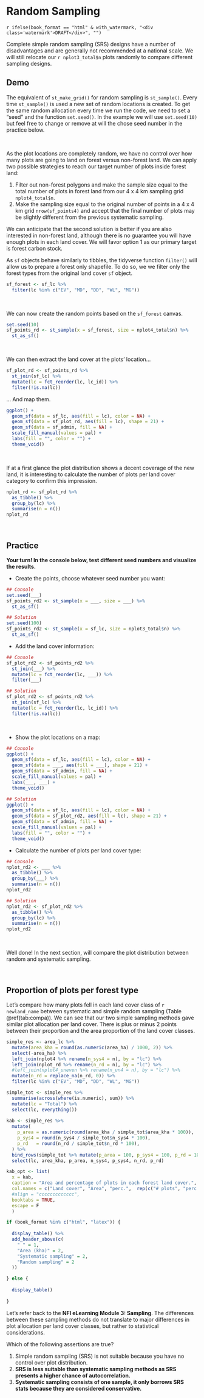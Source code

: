 
\newpage

# Random Sampling {#ran}

`r ifelse(book_format == "html" & with_watermark, "<div class='watermark'>DRAFT</div>", "")`

Complete simple random sampling (SRS) designs have a number of disadvantages and are generally not recommended at a national scale. We will still relocate our ```r nplot3_total$n``` plots randomly to compare different sampling designs. 


## Demo {-}

The equivalent of `st_make_grid()` for random sampling is `st_sample()`. Every time `st_sample()` is used a new set of random locations is created. To get the same random allocation every time we run the code, we need to set a "seed" and the function `set.seed()`. In the example we will use `set.seed(10)` but feel free to change or remove at will the chose seed number in the practice below.

\  

::::::{.infobox data-latex=""}

As the plot locations are completely random, we have no control over how many plots are going to land on forest versus non-forest land. We can apply two possible strategies to reach our target number of plots inside forest land:

1. Filter out non-forest polygons and make the sample size equal to the total number of plots in forest land from our 4 x 4 km sampling grid `nplot4_total$n`.
1. Make the sampling size equal to the original number of points in a 4 x 4 km grid `nrow(sf_points4)` and accept that the final number of plots may be slightly different from the previous systematic sampling. 

We can anticipate that the second solution is better if you are also interested in non-forest land, although there is no guarantee you will have enough plots in each land cover. We will favor option 1 as our primary target is forest carbon stock.

As `sf` objects behave similarly to tibbles, the tidyverse function `filter()` will allow us to prepare a forest only shapefile. To do so, we we filter only the forest types from the original land cover `sf` object.

```r

sf_forest <- sf_lc %>%
  filter(lc %in% c("EV", "MD", "DD", "WL", "MG"))

```

::::::

\  

We can now create the random points based on the `sf_forest` canvas.

```r

set.seed(10)
sf_points_rd <- st_sample(x = sf_forest, size = nplot4_total$n) %>%
  st_as_sf()

```

\  

We can then extract the land cover at the plots' location...

```r

sf_plot_rd <- sf_points_rd %>%
  st_join(sf_lc) %>%
  mutate(lc = fct_reorder(lc, lc_id)) %>%
  filter(!is.na(lc))

```

... And map them.

```r

ggplot() +
  geom_sf(data = sf_lc, aes(fill = lc), color = NA) +
  geom_sf(data = sf_plot_rd, aes(fill = lc), shape = 21) +
  geom_sf(data = sf_admin, fill = NA) +
  scale_fill_manual(values = pal) +
  labs(fill = "", color = "") +
  theme_void()

```

\  

If at a first glance the plot distribution shows a decent coverage of the new land, it is interesting to calculate the number of plots per land cover category to confirm this impression.

```r

nplot_rd <- sf_plot_rd %>%
  as_tibble() %>%
  group_by(lc) %>%
  summarise(n = n())
nplot_rd

```

\  

## Practice {-}

**Your turn! In the console below, test different seed numbers and visualize the results.**

- Create the points, choose whatever seed number you want:

```r

## Console
set.seed(___)
sf_points_rd2 <- st_sample(x = ___, size = ___) %>%
  st_as_sf()

```

```r

## Solution
set.seed(100)
sf_points_rd2 <- st_sample(x = sf_lc, size = nplot3_total$n) %>%
  st_as_sf()

```

- Add the land cover information:

```r

## Console
sf_plot_rd2 <- sf_points_rd2 %>%
  st_join(___) %>%
  mutate(lc = fct_reorder(lc, ___)) %>%
  filter(___)

```

```r

## Solution
sf_plot_rd2 <- sf_points_rd2 %>%
  st_join(sf_lc) %>%
  mutate(lc = fct_reorder(lc, lc_id)) %>%
  filter(!is.na(lc))

```

\  

- Show the plot locations on a map:

```r

## Console
ggplot() +
  geom_sf(data = sf_lc, aes(fill = lc), color = NA) +
  geom_sf(data = ___, aes(fill = ___), shape = 21) +
  geom_sf(data = sf_admin, fill = NA) +
  scale_fill_manual(values = pal) +
  labs(___, ___) +
  theme_void()

```

```r

## Solution
ggplot() +
  geom_sf(data = sf_lc, aes(fill = lc), color = NA) +
  geom_sf(data = sf_plot_rd2, aes(fill = lc), shape = 21) +
  geom_sf(data = sf_admin, fill = NA) +
  scale_fill_manual(values = pal) +
  labs(fill = "", color = "") +
  theme_void()

```

- Calculate the number of plots per land cover type:

```r

## Console
nplot_rd2 <- ___ %>%
  as_tibble() %>%
  group_by(___) %>%
  summarise(n = n())
nplot_rd2

```

```r

## Solution
nplot_rd2 <- sf_plot_rd2 %>%
  as_tibble() %>%
  group_by(lc) %>%
  summarise(n = n())
nplot_rd2

```

\  

Well done! In the next section, will compare the plot distribution between random and systematic sampling.


\  


## Proportion of plots per forest type {-}

Let's compare how many plots fell in each land cover class of `r newland_name` between systematic and simple random sampling (Table \@ref(tab:compa)). We can see that our two simple sampling methods gave similar plot allocation per land cover. There is plus or minus 2 points between their proportion and the area proportion of the land cover classes. 


```r

simple_res <- area_lc %>%
  mutate(area_kha = round(as.numeric(area_ha) / 1000, 2)) %>%
  select(-area_ha) %>%
  left_join(nplot4 %>% rename(n_sys4 = n), by = "lc") %>%
  left_join(nplot_rd %>% rename(n_rd = n), by = "lc") %>%
  #left_join(nplot4_uneven %>% rename(n_un4 = n), by = "lc") %>%
  mutate(n_rd = replace_na(n_rd, 0)) %>%
  filter(lc %in% c("EV", "MD", "DD", "WL", "MG"))

simple_tot <- simple_res %>%
  summarise(across(where(is.numeric), sum)) %>%
  mutate(lc = "Total") %>% 
  select(lc, everything())
  
kab <- simple_res %>%
  mutate(
    p_area = as.numeric(round(area_kha / simple_tot$area_kha * 100)),
    p_sys4 = round(n_sys4 / simple_tot$n_sys4 * 100),
    p_rd   = round(n_rd / simple_tot$n_rd * 100),
  ) %>%
  bind_rows(simple_tot %>% mutate(p_area = 100, p_sys4 = 100, p_rd = 100)) %>%
  select(lc, area_kha, p_area, n_sys4, p_sys4, n_rd, p_rd)

kab_opt <- list(
  x = kab,
  caption = "Area and percentage of plots in each forest land cover.",
  col.names = c("Land cover", "Area", "perc.",  rep(c("# plots", "perc."), 2)),
  #align = "ccccccccccccc",
  booktabs = TRUE,
  escape = F
  )

if (book_format %in% c("html", "latex")) {
  
  display_table() %>%
  add_header_above(c(
    " " = 1,
    "Area (kha)" = 2, 
    "Systematic sampling" = 2, 
    "Random sampling" = 2
  ))

} else {
  
  display_table()
  
}

```


Let's refer back to the **NFI eLearning Module 3: Sampling**. The differences between these sampling methods do not translate to major differences in plot allocation per land cover classes, but rather to statistical considerations.

::::::{.question data-latex=""}

Which of the following assertions are true?

1. Simple random sampling (SRS) is not suitable because you have no control over plot distribution.
1. **SRS is less suitable than systematic sampling methods as SRS presents a higher chance of autocorrelation.**
1. **Systematic sampling consists of one sample, it only borrows SRS stats because they are considered conservative.**

::::::

\  

